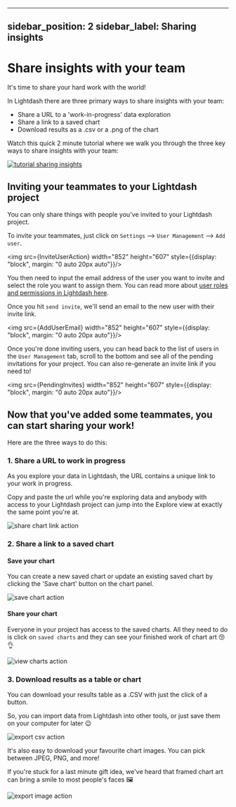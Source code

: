 
---
sidebar_position: 2
sidebar_label: Sharing insights
---

# Share insights with your team

It's time to share your hard work with the world!

In Lightdash there are three primary ways to share insights with your team:

* Share a URL to a 'work-in-progress' data exploration
* Share a link to a saved chart
* Download results as a .csv or a .png of the chart

Watch this quick 2 minute tutorial where we walk you through the three key ways to share insights with your team:

[![tutorial sharing insights](./assets/tutorial_sharing_insights.png)](https://youtu.be/8ZmwHY2R8Gw)

## Inviting your teammates to your Lightdash project

You can only share things with people you've invited to your Lightdash project.

To invite your teammates, just click on `Settings` --> `User Management` --> `Add user`.

<img src={InviteUserAction} width="852" height="607" style={{display: "block", margin: "0 auto 20px auto"}}/>

You then need to input the email address of the user you want to invite and select the role you want to assign them. You can read more about [user roles and permissions in Lightdash here](../../references/user_roles_and_permissions.md).

Once you hit `send invite`, we'll send an email to the new user with their invite link.

<img src={AddUserEmail} width="852" height="607" style={{display: "block", margin: "0 auto 20px auto"}}/>

Once you're done inviting users, you can head back to the list of users in the `User Management` tab, scroll to the bottom and see all of the pending invitations for your project. You can also re-generate an invite link if you need to!

<img src={PendingInvites} width="852" height="607" style={{display: "block", margin: "0 auto 20px auto"}}/>

## Now that you've added some teammates, you can start sharing your work!

Here are the three ways to do this:

### 1. Share a URL to work in progress

As you explore your data in Lightdash, the URL contains a unique link to your work in progress.

Copy and paste the url while you're exploring data and anybody with access to your Lightdash project can jump into the Explore view at exactly the same point you're at.

![share chart link action](./assets/share_chart_link_action.png)

### 2. Share a link to a saved chart

#### Save your chart

You can create a new saved chart or update an existing saved chart by clicking the 'Save chart' button on the chart panel.

![save chart action](./assets/save_chart_action.png)

#### Share your chart

Everyone in your project has access to the saved charts. All they need to do is click on `saved charts` and they can see your finished work of chart art 😚👌

![view charts action](./assets/view_charts_action.png)

### 3. Download results as a table or chart

You can download your results table as a .CSV with just the click of a button.

So, you can import data from Lightdash into other tools, or just save them on your computer for later 😉

![export csv action](./assets/export_csv_action.png)

It's also easy to download your favourite chart images. You can pick between JPEG, PNG, and more!

If you're stuck for a last minute gift idea, we've heard that framed chart art can bring a smile to most people's faces 🖼

![export image action](./assets/export_image_action.png)
